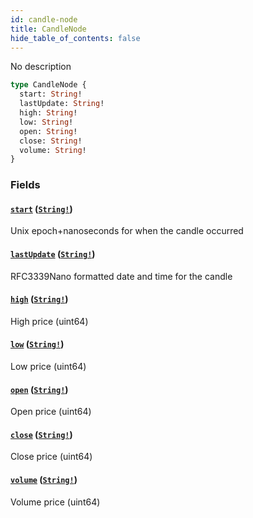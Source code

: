 ```yaml
---
id: candle-node
title: CandleNode
hide_table_of_contents: false
---
```



No description

```graphql
type CandleNode {
  start: String!
  lastUpdate: String!
  high: String!
  low: String!
  open: String!
  close: String!
  volume: String!
}
```


### Fields

#### [`start`](#) ([`String!`](/docs/testnet/graphql/scalars/string))

Unix epoch+nanoseconds for when the candle occurred


#### [`lastUpdate`](#) ([`String!`](/docs/testnet/graphql/scalars/string))

RFC3339Nano formatted date and time for the candle


#### [`high`](#) ([`String!`](/docs/testnet/graphql/scalars/string))

High price (uint64)


#### [`low`](#) ([`String!`](/docs/testnet/graphql/scalars/string))

Low price (uint64)


#### [`open`](#) ([`String!`](/docs/testnet/graphql/scalars/string))

Open price (uint64)


#### [`close`](#) ([`String!`](/docs/testnet/graphql/scalars/string))

Close price (uint64)


#### [`volume`](#) ([`String!`](/docs/testnet/graphql/scalars/string))

Volume price (uint64)




